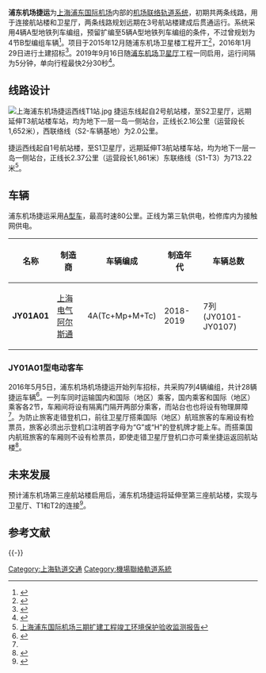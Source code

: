 {{NoteTA
|G1=Railway
|G2=Transport
|G3=Unit
}}
{{Infobox rail system-route
| name        = 浦东机场捷运
| other_name  = 
| color       = blue
| logo        = 
| logo_width  = 
| image       = 上海浦东国际机场卫星厅捷运车厢.jpg
| image_width = 280px
| image_alt   =
| caption     = 捷运车厢
| locale      = {{CHN}}[[上海市|上海市]][[浦东新区|浦东新区]]
| type        = [[机场联络轨道系统|机场联络轨道系统]]
| system      = 
| status      = 运营中
| start       = T1航站楼/T2航站楼
| end         = S1卫星厅/S2卫星厅
| routes      = 
| character   = 地下
| linelength  = 4.53公里
| tracklength =
| speed       = 最高80公里/小時
| tracks      = 2条
| stations    = 4个
| gauge       = {{标准轨}}
| minradius   = 
| maxgrade    = 
| elevation   = 
| electrification = [[直流电|DC]] 1,500V [[接触网供电|接触网供电]]、[[第三轨供电|第三轨供电]]
| block_signal = 
| signalling  = 
| depot       = [[上海轨道交通车辆段#浦东机场停车场|浦东机场停车场]]
| stock       = JY01A01
| fleet_size  = 4节A车
| open        = {{Start date and age|2019|9|16}}
| lastextension = 
| close       = 
| daily_ridership = 
| owner       = 
| operator    = 上海申凯公共交通运营管理有限公司
| website     =
| map         = {{模板:浦东机场捷运RDT}}
}}
'''浦东机场捷运'''为[[上海浦东国际机场|上海浦东国际机场]]内部的[[机场联络轨道系统|机场联络轨道系统]]，初期共两条线路，用于连接航站楼和卫星厅，两条线路规划远期在3号航站楼建成后贯通运行。系统采用4辆A型地铁列车编组，预留扩编至5辆A型地铁列车编组的条件，不过曾规划为4节B型编组车辆<ref>{{cite web | title = 上海浦东国际机场三期扩建工程项目环境影响评价报批前公示 | publisher = 上海环境热线 | date = 2014-07-30 | url = http://www.envir.gov.cn/docs/2014/20140730394.pdf | language = zh | access-date = 2014-11-07 | archive-date = 2014-08-10 | archive-url = https://web.archive.org/web/20140810162517/http://www.envir.gov.cn/docs/2014/20140730394.pdf | dead-url = no }}</ref>。项目于2015年12月随浦东机场卫星楼工程开工<ref>{{cite news | title = 浦东机场三期开建最大卫星厅 | publisher = 东方早报 | date = 2015-12-30 | url = http://money.163.com/15/1230/09/BC2TD1P300253B0H.html | language = zh | access-date = 2016-05-14 | archive-url = https://web.archive.org/web/20160604105237/http://money.163.com/15/1230/09/BC2TD1P300253B0H.html | archive-date = 2016-06-04 | dead-url = yes }}</ref>，2016年1月29日进行土建招标<ref>{{Cite web |url=http://www.skxox.com/20160201/1044370630.html |title=上海浦东国际机场三期扩建工程捷运系统土建工程招标 |access-date=2016-05-14 |archive-date=2019-09-11 |archive-url=https://web.archive.org/web/20190911201208/http://www.skxox.com/20160201/1044370630.html |dead-url=no }}</ref>。2019年9月16日随[[上海浦东国际机场卫星厅|浦东机场卫星厅]]工程一同启用，运行间隔为5分钟，单向行程最快2分30秒<ref name="sopen">{{cite news|title=浦东机场卫星厅9月16日正式开航 捷运系统将正式启用|url=http://sh.sina.com.cn/news/m/2019-09-09/detail-iicezueu4557529.shtml|publisher=新浪网|date=2019-09-09|accessdate=2019-09-16|archive-date=2021-06-16|archive-url=https://web.archive.org/web/20210616104308/http://sh.sina.com.cn/news/m/2019-09-09/detail-iicezueu4557529.shtml|dead-url=no}}</ref>。

==线路设计==
[[File:上海浦东机场捷运西线T1站.jpg|thumb]]
捷运东线起自2号航站楼，至S2卫星厅，远期延伸T3航站楼车站，均为地下一层一岛一侧站台，正线长2.16公里（运营段长1,652米），西联络线（S2-车辆基地）为2.0公里。

捷运西线起自1号航站楼，至S1卫星厅，远期延伸T3航站楼车站，均为地下一层一岛一侧站台，正线长2.37公里（运营段长1,861米）东联络线（S1-T3）为713.22米<ref>[https://e2.sthj.sh.gov.cn/jsp/view/jsxmInfo_edit.jsp?id=CD946854868346A98968DCEBF1013945 上海浦东国际机场三期扩建工程竣工环境保护验收监测报告]</ref>。

==车辆==
浦东机场捷运采用[[A型车|A型车]]，最高时速80公里。正线为第三轨供电，检修库内为接触网供电。
{| class="wikitable" align=center border=1
!名称
!制造商
!车辆编成
!制造年代
!车辆总数
|- style="border-top:3px solid blue;"
|'''JY01A01'''||[[上海电气|上海电气]][[阿尔斯通|阿尔斯通]]||4A(Tc+Mp+M+Tc)||2018-2019||7列(JY0101-JY0107)
|}
===JY01A01型电动客车===
2016年5月5日，浦东机场机场捷运开始列车招标，共采购7列4辆编组，共计28辆捷运车辆<ref>{{Cite web |url=http://shanghai.zbytb.com/zhao/show-297928.html |title=上海浦东国际机场旅客捷运系统车辆采购项目的招标公告 |access-date=2016-05-14 |archive-url=https://web.archive.org/web/20160602063937/http://shanghai.zbytb.com/zhao/show-297928.html |archive-date=2016-06-02 |dead-url=yes }}</ref>。一列车同时运输国内和国际（地区）乘客，国内乘客和国际（地区）乘客各2节，车厢间将设有隔离门隔开两部分乘客，而站台也也将设有物理屏障<ref name="sopen"/>。为防止旅客走错登机口，前往卫星厅搭乘国际（地区）航班旅客的车厢设有检票员，旅客必须出示登机口注明首字母为“G”或“H”的登机牌才能上车。而搭乘国内航班旅客的车厢则不设有检票员，即使走错卫星厅登机口亦可乘坐捷运返回航站楼<ref name=gonglve>{{cite news|title=全球最大单体卫星厅乘机全攻略：一半以上航班从此出发，捷运列车三分钟内直达|url=http://www.shxwcb.com/312470.html|publisher=新闻晨报·周到上海|date=2019-09-16|author=潘文|accessdate=2019-09-16|archive-date=2021-07-19|archive-url=https://web.archive.org/web/20210719181341/https://www.shxwcb.com/312470.html|dead-url=no}}</ref>。

==未来发展==
预计浦东机场第三座航站楼启用后，浦东机场捷运将延伸至第三座航站楼，实现与卫星厅、T1和T2的连接<ref>{{cite news|title=浦东机场将“五楼八跑道” 21号线规划亮相|url=http://www.gov.cn/xinwen/2016-11/01/content_5127000.htm|publisher=上海市人民政府网站|date=2016-11-01|accessdate=2019-09-16|archive-date=2020-02-02|archive-url=https://web.archive.org/web/20200202090000/http://www.gov.cn/xinwen/2016-11/01/content_5127000.htm|dead-url=no}}</ref>。

== 参考文献 ==
{{Reflist}}

{{-}}
{{浦东机场捷运车站|nocat}}
{{上海轨道交通线路列表}}

[[Category:上海轨道交通|Category:上海轨道交通]]
[[Category:機場聯絡軌道系統|Category:機場聯絡軌道系統]]
